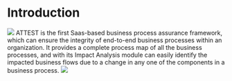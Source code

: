 # Introduction
<Frame width="auto" height="auto" >
  <img src="../docs_image/Attestlogo.png" />
</Frame>
ATTEST is the first Saas-based business process assurance framework, which can ensure the integrity of end-to-end business processes within an organization. It provides a complete process map of all the business processes, and with its Impact Analysis module can easily identify the impacted business flows due to a change in any one of the components in a business process.
<Frame width="auto" height="auto" >
  <img src="../docs_image/Attestlogo.png" />
</Frame>
